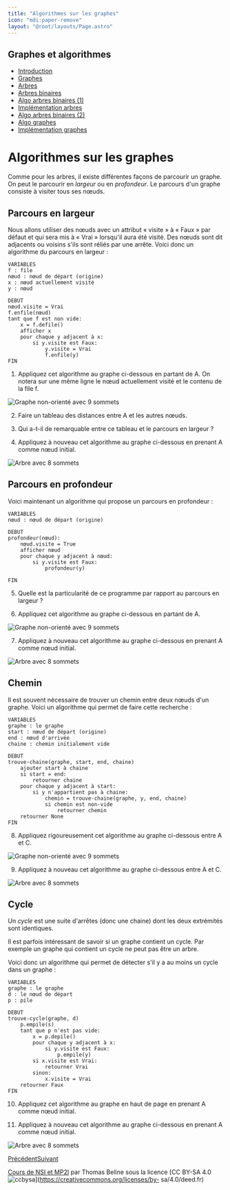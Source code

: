 ```yaml
---
title: "Algorithmes sur les graphes"
icon: "mdi:paper-remove"
layout: "@root/layouts/Page.astro"
---
```

 
## Graphes et algorithmes

  * [Introduction](.)
  * [Graphes](graphes)
  * [Arbres](arbres)
  * [Arbres binaires](arbres-binaires)
  * [Algo arbres binaires (1)](algo-arbres-binaires-1)
  * [Implémentation arbres](implementation-arbres)
  * [Algo arbres binaires (2)](algo-arbres-binaires-2)
  * [Algo graphes](algo-graphes)
  * [Implémentation graphes](implementation-graphes)

# Algorithmes sur les graphes

Comme pour les arbres, il existe différentes façons de parcourir un graphe. On
peut le parcourir en _largeur_ ou en _profondeur_. Le parcours d'un graphe
consiste à visiter tous ses nœuds.

## Parcours en largeur

Nous allons utiliser des nœuds avec un attribut « visite » à « Faux » par
défaut et qui sera mis à « Vrai » lorsqu'il aura été visité. Des nœuds sont
dit adjacents ou voisins s'ils sont réliés par une arrête. Voici donc un
algorithme du parcours en largeur :

    
    
    VARIABLES
    f : file
    nœud : nœud de départ (origine)
    x : nœud actuellement visité
    y : nœud
    
    DEBUT
    nœud.visite = Vrai
    f.enfile(nœud)
    tant que f est non vide:
        x = f.defile()
        afficher x
        pour chaque y adjacent à x:
            si y.visite est Faux:
                y.visite = Vrai
                f.enfile(y)
    FIN

1. Appliquez cet algorithme au graphe ci-dessous en partant de A. On
notera sur une même ligne le nœud actuellement visité et le contenu de la file
f.

![Graphe non-orienté avec 9 sommets](/cours/graphe-cours.svg)

2. Faire un tableau des distances entre A et les autres nœuds.

3. Qui a-t-il de remarquable entre ce tableau et le parcours en largeur ?

4. Appliquez à nouveau cet algorithme au graphe ci-dessous en prenant A
comme nœud initial.

![Arbre avec 8 sommets](/cours/arbre-cycle.svg)

## Parcours en profondeur

Voici maintenant un algorithme qui propose un parcours en profondeur :

    
    
    VARIABLES
    nœud : nœud de départ (origine)
    
    DEBUT
    profondeur(nœud):
        nœud.visite = True
        afficher nœud
        pour chaque y adjacent à nœud:
            si y.visite est Faux:
                profondeur(y)
    
    FIN

5. Quelle est la particularité de ce programme par rapport au parcours en
largeur ?

6. Appliquez cet algorithme au graphe ci-dessous en partant de A.

![Graphe non-orienté avec 9 sommets](/cours/graphe-cours.svg)

7. Appliquez à nouveau cet algorithme au graphe ci-dessous en prenant A
comme nœud initial.

![Arbre avec 8 sommets](/cours/arbre-cycle.svg)

## Chemin

Il est souvent nécessaire de trouver un chemin entre deux nœuds d'un graphe.
Voici un algorithme qui permet de faire cette recherche :

    
    
    VARIABLES
    graphe : le graphe
    start : nœud de départ (origine)
    end : nœud d'arrivée
    chaine : chemin initialement vide
    
    DEBUT
    trouve-chaine(graphe, start, end, chaine)
        ajouter start à chaine
        si start = end:
            retourner chaine
        pour chaque y adjacent à start:
            si y n'appartient pas à chaine:
                chemin = trouve-chaine(graphe, y, end, chaine)
                si chemin est non-vide
                    retourner chemin
        retourner None
    FIN

8. Appliquez rigoureusement cet algorithme au graphe ci-dessous entre A et
C.

![Graphe non-orienté avec 9 sommets](/cours/graphe-cours.svg)

9. Appliquez à nouveau cet algorithme au graphe ci-dessous entre A et C.

![Arbre avec 8 sommets](/cours/arbre-cycle.svg)

## Cycle

Un _cycle_ est une suite d'arrêtes (donc une chaine) dont les deux extrémités
sont identiques.

Il est parfois intéressant de savoir si un graphe contient un cycle. Par
exemple un graphe qui contient un cycle ne peut pas être un arbre.

Voici donc un algorithme qui permet de détecter s'il y a au moins un cycle
dans un graphe :

    
    
    VARIABLES
    graphe : le graphe
    d : le nœud de départ
    p : pile
    
    DEBUT
    trouve-cycle(graphe, d)
        p.empile(s)
        tant que p n'est pas vide:
            x = p.depile()
            pour chaque y adjacent à x:
                si y.visite est Faux:
                    p.empile(y)
            si x.visite est Vrai:
                retourner Vrai
            sinon:
                x.visite = Vrai
        retourner Faux
    FIN

10. Appliquez cet algorithme au graphe en haut de page en prenant A comme
nœud initial.

11. Appliquez à nouveau cet algorithme au graphe ci-dessous en prenant A
comme nœud initial.

![Arbre avec 8 sommets](/cours/arbre-cycle.svg)

[Précédent](algo-arbres-binaires-2)[Suivant](implementation-graphes)

[Cours de NSI et MP2I](https://kxs.fr/cours/) par Thomas Beline sous la
licence [CC BY-SA 4.0
![ccbysa](//cours/ccbysa.svg)](https://creativecommons.org/licenses/by-
sa/4.0/deed.fr)

